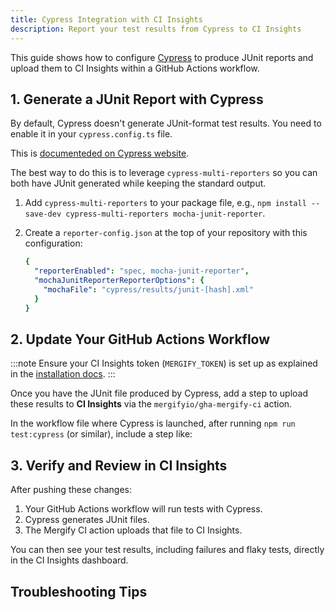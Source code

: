 ```yaml
---
title: Cypress Integration with CI Insights
description: Report your test results from Cypress to CI Insights
---
```



<IntegrationLogo src={cypressLogo} alt="Cypress logo" />

This guide shows how to configure [Cypress](https://www.cypress.io/) to produce
JUnit reports and upload them to CI Insights within a GitHub Actions workflow.

## 1. Generate a JUnit Report with Cypress

By default, Cypress doesn't generate JUnit-format test results. You need to
enable it in your `cypress.config.ts` file.

This is [documenteded on Cypress
website](https://docs.cypress.io/app/tooling/reporters).

The best way to do this is to leverage `cypress-multi-reporters` so you can
both have JUnit generated while keeping the standard output.

1. Add `cypress-multi-reporters` to your package file, e.g.,
   `npm install --save-dev cypress-multi-reporters mocha-junit-reporter`.

2. Create a `reporter-config.json` at the top of your repository with this
   configuration:
   ```yaml
   {
     "reporterEnabled": "spec, mocha-junit-reporter",
     "mochaJunitReporterReporterOptions": {
       "mochaFile": "cypress/results/junit-[hash].xml"
     }
   }
   ```

## 2. Update Your GitHub Actions Workflow

:::note
Ensure your CI Insights token (`MERGIFY_TOKEN`) is set up as explained in the [installation
docs](/ci-insights#enabling-ci-insights-for-github).
:::

Once you have the JUnit file produced by Cypress, add a step to upload these
results to **CI Insights** via the `mergifyio/gha-mergify-ci` action.

In the workflow file where Cypress is launched, after running `npm run
test:cypress` (or similar), include a step like:

<MergifyCIUploadStep reportPath="cypress/results/junit*.xml" />
<MergifyCIUploadStepMatrix reportPath="cypress/results/junit*.xml" />

<GhaMergifyCiQuarantineSetup />

## 3. Verify and Review in CI Insights

After pushing these changes:

1. Your GitHub Actions workflow will run tests with Cypress.
2. Cypress generates JUnit files.
3. The Mergify CI action uploads that file to CI Insights.

You can then see your test results, including failures and flaky tests,
directly in the CI Insights dashboard.

## Troubleshooting Tips

<ul>
  <CommonTroubleshootingTips />
</ul>
